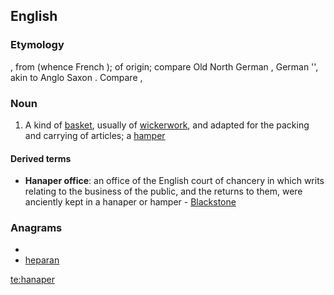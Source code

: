 ==English==

===Etymology===
{{etyl|LL.}} {{term|hanaperium||a large vase|lang=la}}, from {{term|hanaus||vase, bowl, cup|lang=la}} (whence French {{term|hanap|lang=fr}}); of {{etyl|frk}} origin; compare Old North German {{term|hnapf|lang=nds}}, German {{term|Napf|lang=de}}'', akin to Anglo Saxon {{term|hnæp||cup, bowl|lang=ang}}. Compare {{term|hamper}}, {{term|nappy}}

===Noun===
{{en-noun}}

# A kind of [[basket]], usually of [[wickerwork]], and adapted for the packing and carrying of articles; a [[hamper]]

====Derived terms====
* '''Hanaper office''': an office of the English court of chancery in which writs relating to the business of the public, and the returns to them, were anciently kept in a hanaper or hamper - [[Blackstone]]

===Anagrams===
* {{alphagram|aaehnpr}}
* [[heparan#English|heparan]]

[[te:hanaper]]